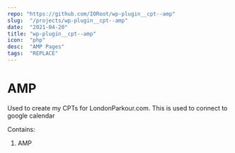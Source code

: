 ```yaml
---
repo: "https://github.com/IORoot/wp-plugin__cpt--amp"
slug:  "/projects/wp-plugin__cpt--amp"
date:  "2021-04-20"
title: "wp-plugin__cpt--amp"
icon:  "php"
desc:  "AMP Pages"
tags:  "REPLACE"
---
```



# AMP

Used to create my CPTs for LondonParkour.com. This is used to connect to google calendar

Contains:

1. AMP
